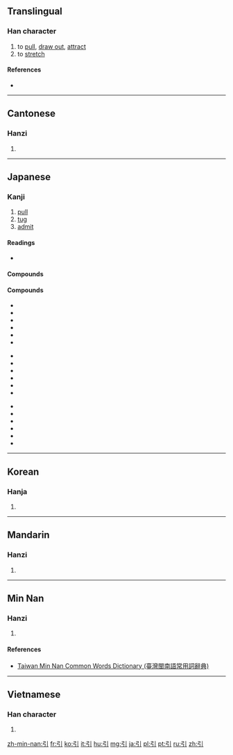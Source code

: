 ==Translingual==

===Han character===
{{Han char|rn=57|rad=弓|as=01|sn=4|four=1220<sub>0</sub>|canj=弓中 (NL)|ids=⿰[[弓]][[丨]]}}

# to [[pull]], [[draw out]], [[attract]]
# to [[stretch]]

====References====
* {{Han ref|kx=0356.080|dkj=09699|dj=0672.010|hdz=20988.050|uh=5F15|ud=24341|bh=A4DE|bd=42206}}

----

==Cantonese==

===Hanzi===
{{yue-hanzi|jyut=[[jan5]]|y=yan5}}

# {{defn|lang=yue|sort=弓01}}

----

==Japanese==

===Kanji===
{{ja-kanji|grade=2|rs=弓01}}

# [[pull]]
# [[tug]]
# [[admit]]

====Readings====
* {{ja-readings|on=[[いん]] (in)|kun=[[ひく]] (hiku)}}

====Compounds====
====Compounds====
{{top3}}
*{{l|ja|sc=Jpan|引見|tr=いんけん, inken}}
*{{l|ja|sc=Jpan|引水|tr=いんすい, insui}}
*{{l|ja|sc=Jpan|引責|tr=いんせき, inseki}}
*{{l|ja|sc=Jpan|引導|tr=いんどう, indō}}
*{{l|ja|sc=Jpan|引退|tr=いんたい, intai}}
*{{l|ja|sc=Jpan|引用|tr=いんよう, in'yō}}
{{mid3}}
*{{l|ja|sc=Jpan|引力|tr=いんりょく, inryoku}}
*{{l|ja|sc=Jpan|延引|tr=えんいん, en'in}}
*{{l|ja|sc=Jpan|我田引水|tr=がでんいんすい, gaden'insui}}
*{{l|ja|sc=Jpan|吸引|tr=きゅういん, kyūin}}
*{{l|ja|sc=Jpan|牽引|tr=けんいん, ken'in}}
*{{l|ja|sc=Jpan|拘引|tr=こういん, kōin}}
{{mid3}}
*{{l|ja|sc=Jpan|勾引|tr=こういん, kōin}}
*{{l|ja|sc=Jpan|強引|tr=ごういん, gōin}}
*{{l|ja|sc=Jpan|索引|tr=さくいん, sakuin}}
*{{l|ja|sc=Jpan|承引|tr=しょういん, shōin}}
*{{l|ja|sc=Jpan|導引|tr=どういん, dōin}}
*{{l|ja|sc=Jpan|誘引|tr=ゆういん, yūin}}
{{bottom}}

----

==Korean==

===Hanja===
{{ko-hanja|hangeul=인|eumhun=끌|rv=in|mr=in|y=in}}

# {{defn|lang=ko|sort=弓01}}

----

==Mandarin==

===Hanzi===
{{cmn-hanzi|pin=[[yǐn]] ([[yin3]])|wg=yin<sup>3</sup>}}

# {{defn|lang=cmn|sort=弓01}}

----

==Min Nan==

===Hanzi===
{{nan-hanzi|poj=ín}}

# {{defn|lang=nan|sort=弓01}}

====References====
*[http://twblg.dict.edu.tw/holodict_new/result_detail.jsp?n_no=800&curpage=1&sample=%E5%BC%95&radiobutton=1&querytarget=1&limit=20&pagenum=1&rowcount=19 Taiwan Min Nan Common Words Dictionary (臺灣閩南語常用詞辭典)]

----

==Vietnamese==

===Han character===
{{vi-hantu|[[dẫn]], [[dợn]], [[giỡn]], [[dận]], [[giận]]|rs=弓01}}

# {{defn|lang=vi|sort=弓01}}

[[zh-min-nan:引]]
[[fr:引]]
[[ko:引]]
[[it:引]]
[[hu:引]]
[[mg:引]]
[[ja:引]]
[[pl:引]]
[[pt:引]]
[[ru:引]]
[[zh:引]]